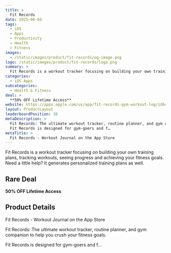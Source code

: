 ```yaml
---
title: >
  Fit Records
date: 2025-06-04
tags:
  - iOS
  - Apps
  - Productivity
  - Health
  - Fitness
images:
  - /static/images/product/fit-records/og-image.png
logo: /static/images/product/fit-records/logo.png
summary: >
  Fit Records is a workout tracker focusing on building your own training plans, tracking workouts, seeing progress and achieving your fitness goals. Need a little help? It generates personalized training plans as well.
categories:
  - iOS Apps
subcategories:
  - Health & Fitness
deal: >
  **50% OFF Lifetime Access**
website: https://apps.apple.com/us/app/fit-records-gym-workout-log/id6449899890?platform=iphone
layout: ProductLayout
leaderboardPosition: 38
metaDescription: >
  Fit Records: The ultimate workout tracker, routine planner, and gym companion to help you crush your fitness goals.
  Fit Records is designed for gym-goers and f…
metaTitle: >
  ‎Fit Records - Workout Journal on the App Store
---
```

Fit Records is a workout tracker focusing on building your own training plans, tracking workouts, seeing progress and achieving your fitness goals. Need a little help? It generates personalized training plans as well.

## Rare Deal

**50% OFF Lifetime Access**

## Product Details

‎Fit Records - Workout Journal on the App Store

Fit Records: The ultimate workout tracker, routine planner, and gym companion to help you crush your fitness goals.

Fit Records is designed for gym-goers and f…
